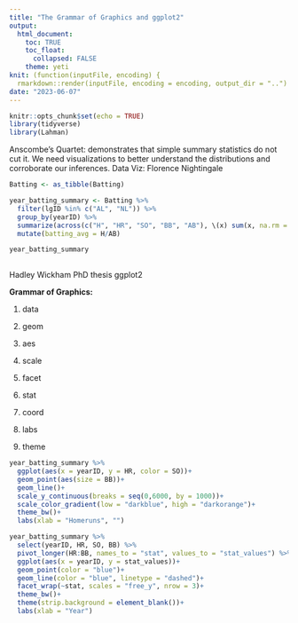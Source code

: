 ```yaml
---
title: "The Grammar of Graphics and ggplot2"
output: 
  html_document:
    toc: TRUE
    toc_float:
      collapsed: FALSE
    theme: yeti
knit: (function(inputFile, encoding) {
  rmarkdown::render(inputFile, encoding = encoding, output_dir = "..") })
date: "2023-06-07"
---
```


```r
knitr::opts_chunk$set(echo = TRUE)
library(tidyverse)
library(Lahman)
```

Anscombe's Quartet: demonstrates that simple summary statistics do not cut it. We need visualizations to better understand the distributions and corroborate our inferences.
  Data Viz: Florence Nightingale 
  
```r
Batting <- as_tibble(Batting)

year_batting_summary <- Batting %>% 
  filter(lgID %in% c("AL", "NL")) %>% 
  group_by(yearID) %>% 
  summarize(across(c("H", "HR", "SO", "BB", "AB"), \(x) sum(x, na.rm = TRUE))) %>% 
  mutate(batting_avg = H/AB)

year_batting_summary
  
```

Hadley Wickham PhD thesis ggplot2


**Grammar of Graphics:**

1. data

2. geom

3. aes

4. scale 

5. facet 

6. stat

7. coord

8. labs

9. theme

```r
year_batting_summary %>% 
  ggplot(aes(x = yearID, y = HR, color = SO))+
  geom_point(aes(size = BB))+
  geom_line()+
  scale_y_continuous(breaks = seq(0,6000, by = 1000))+
  scale_color_gradient(low = "darkblue", high = "darkorange")+
  theme_bw()+
  labs(xlab = "Homeruns", "")
```

```r
year_batting_summary %>% 
  select(yearID, HR, SO, BB) %>%
  pivot_longer(HR:BB, names_to = "stat", values_to = "stat_values") %>% 
  ggplot(aes(x = yearID, y = stat_values))+
  geom_point(color = "blue")+
  geom_line(color = "blue", linetype = "dashed")+
  facet_wrap(~stat, scales = "free_y", nrow = 3)+
  theme_bw()+
  theme(strip.background = element_blank())+
  labs(xlab = "Year")
```

